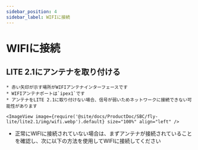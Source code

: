 ```yaml
---
sidebar_position: 4
sidebar_label: WIFIに接続
---
```




# WIFIに接続

## LITE 2.1にアンテナを取り付ける

    * 赤い矢印が示す場所がWIFIアンテナインターフェースです
    * WIFIアンテナポートは`ipex1`です
    * アンテナをLITE 2.1に取り付けない場合、信号が弱いためネットワークに接続できない可能性があります

    <ImageView image={require('@site/docs/ProductDoc/SBC/fly-lite/lite2.1/img/wifi.webp').default} size="100%" align="left" />  

* 正常にWIFIに接続されていない場合は、まずアンテナが接続されていることを確認し、次に以下の方法を使用してWIFIに接続してください

<WIFI />